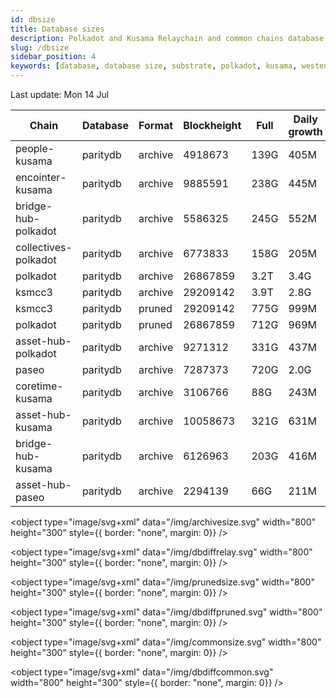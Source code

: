 ```yaml
---
id: dbsize
title: Database sizes
description: Polkadot and Kusama Relaychain and common chains database sizes
slug: /dbsize
sidebar_position: 4
keywords: [database, database size, substrate, polkadot, kusama, westend]
---
```



Last update: Mon 14 Jul

| Chain    | Database   | Format | Blockheight | Full         | Daily growth |
| ------------------------| ----------- | -------- | ------- | ---------- | ----- | 
| people-kusama | paritydb | archive | 4918673 | 139G | 405M |
| encointer-kusama | paritydb | archive | 9885591 | 238G | 445M |
| bridge-hub-polkadot | paritydb | archive | 5586325 | 245G | 552M |
| collectives-polkadot | paritydb | archive | 6773833 | 158G | 205M |
| polkadot | paritydb | archive | 26867859 | 3.2T | 3.4G |
| ksmcc3 | paritydb | archive | 29209142 | 3.9T | 2.8G |
| ksmcc3 | paritydb | pruned | 29209142 | 775G | 999M |
| polkadot | paritydb | pruned | 26867859 | 712G | 969M |
| asset-hub-polkadot | paritydb | archive | 9271312 | 331G | 437M |
| paseo | paritydb | archive | 7287373 | 720G | 2.0G |
| coretime-kusama | paritydb | archive | 3106766 | 88G | 243M |
| asset-hub-kusama | paritydb | archive | 10058673 | 321G | 631M |
| bridge-hub-kusama | paritydb | archive | 6126963 | 203G | 416M |
| asset-hub-paseo | paritydb | archive | 2294139 | 66G | 211M |
<object type="image/svg+xml" data="/img/archivesize.svg" width="800" height="300" style={{ border: "none", margin: 0}} />

<object type="image/svg+xml" data="/img/dbdiffrelay.svg" width="800" height="300" style={{ border: "none", margin: 0}} />

<object type="image/svg+xml" data="/img/prunedsize.svg" width="800" height="300" style={{ border: "none", margin: 0}} />

<object type="image/svg+xml" data="/img/dbdiffpruned.svg" width="800" height="300" style={{ border: "none", margin: 0}} />

<object type="image/svg+xml" data="/img/commonsize.svg" width="800" height="300" style={{ border: "none", margin: 0}} />

<object type="image/svg+xml" data="/img/dbdiffcommon.svg" width="800" height="300" style={{ border: "none", margin: 0}} />
